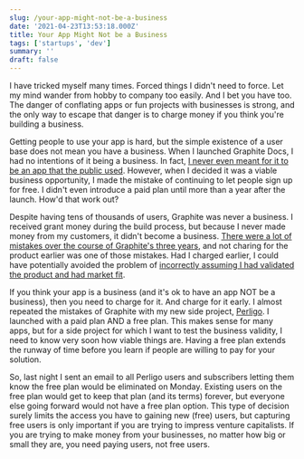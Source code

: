 ```yaml
---
slug: /your-app-might-not-be-a-business
date: '2021-04-23T13:53:18.000Z'
title: Your App Might Not be a Business
tags: ['startups', 'dev']
summary: ''
draft: false
---
```

I have tricked myself many times. Forced things I didn't need to force. Let my mind wander from hobby to company too easily. And I bet you have too. The danger of conflating apps or fun projects with businesses is strong, and the only way to escape that danger is to charge money if you think you're building a business.

Getting people to use your app is hard, but the simple existence of a user base does not mean you have a business. When I launched Graphite Docs, I had no intentions of it being a business. In fact, [I never even meant for it to be an app that the public used](<https://www.indiehackers.com/interview/how-taking-back-my-privacy-inspired-a-product-that-became-a-business-bd931dfc1d>). However, when I decided it was a viable business opportunity, I made the mistake of continuing to let people sign up for free. I didn't even introduce a paid plan until more than a year after the launch. How'd that work out?

Despite having tens of thousands of users, Graphite was never a business. I received grant money during the build process, but because I never made money from my customers, it didn't become a business. [There were a lot of mistakes over the course of Graphite's three years](<https://www.failory.com/interview/graphite-docs>), and not charing for the product earlier was one of those mistakes. Had I charged earlier, I could have potentially avoided the problem of [incorrectly assuming I had validated the product and had market fit](<__GHOST_URL__/the-traps-youll-fall-into-when-validating-a-market/>).

If you think your app is a business (and it's ok to have an app NOT be a business), then you need to charge for it. And charge for it early. I almost repeated the mistakes of Graphite with my new side project, [Perligo](<https://perligo.io>). I launched with a paid plan AND a free plan. This makes sense for many apps, but for a side project for which I want to test the business validity, I need to know very soon how viable things are. Having a free plan extends the runway of time before you learn if people are willing to pay for your solution.

So, last night I sent an email to all Perligo users and subscribers letting them know the free plan would be eliminated on Monday. Existing users on the free plan would get to keep that plan (and its terms) forever, but everyone else going forward would not have a free plan option. This type of decision surely limits the access you have to gaining new (free) users, but capturing free users is only important if you are trying to impress venture capitalists. If you are trying to make money from your businesses, no matter how big or small they are, you need paying users, not free users.


  
